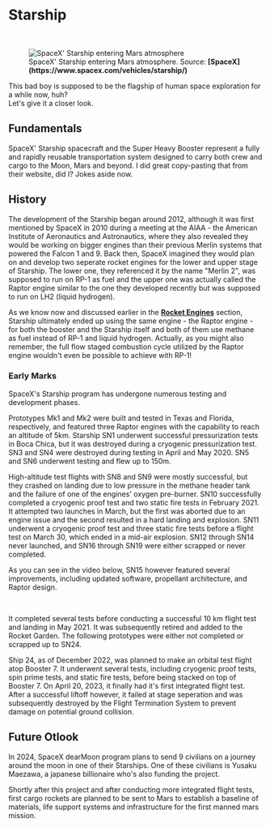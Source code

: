
# Starship

<br />
<figure>
<Image src={require(".//../../../resources/images/marsentry.jpg")} alt="SpaceX' Starship entering Mars atmosphere" />
<figcaption>SpaceX' Starship entering Mars atmosphere. Source: <strong>[SpaceX](https://www.spacex.com/vehicles/starship/)</strong></figcaption>
</figure>

This bad boy is supposed to be the flagship of human space exploration for a while now, huh? <br />
Let's give it a closer look.

## Fundamentals
SpaceX' Starship spacecraft and the Super Heavy Booster represent a fully and rapidly reusable transportation system designed to carry both crew and cargo to the Moon, Mars and beyond.
I did great copy-pasting that from their website, did I? Jokes aside now.

## History
The development of the Starship began around 2012, although it was first mentioned by SpaceX in 2010 during a meeting at the AIAA - the American Institute of Aeronautics and Astronautics, where they also revealed they would be working on bigger engines than their previous Merlin systems that powered the Falcon 1 and 9. Back then, SpaceX imagined they would plan on and develop two seperate rocket engines for the lower and upper stage of Starship. The lower one, they referenced it by the name "Merlin 2", was supposed to run on RP-1 as fuel and the upper one was actually called the Raptor engine similar to the one they developed recently but was supposed to run on LH2 (liquid hydrogen). 

As we know now and discussed earlier in the <strong>[Rocket Engines](https://guidetothegalaxy.vercel.app/documentation/aerospace_engineering/rockets/engines)</strong> section, Starship ultimately ended up using the same engine - the Raptor engine - for both the booster and the Starship itself and both of them use methane as fuel instead of RP-1 and liquid hydrogen. Actually, as you might also remember, the full flow staged combustion cycle utilized by the Raptor engine wouldn't even be possible to achieve with RP-1!

### Early Marks
SpaceX's Starship program has undergone numerous testing and development phases. 

Prototypes Mk1 and Mk2 were built and tested in Texas and Florida, respectively, and featured three Raptor engines with the capability to reach an altitude of 5km. Starship SN1 underwent successful pressurization tests in Boca Chica, but it was destroyed during a cryogenic pressurization test. SN3 and SN4 were destroyed during testing in April and May 2020. SN5 and SN6 underwent testing and flew up to 150m. 

High-altitude test flights with SN8 and SN9 were mostly successful, but they crashed on landing due to low pressure in the methane header tank and the failure of one of the engines' oxygen pre-burner. SN10 successfully completed a cryogenic proof test and two static fire tests in February 2021. It attempted two launches in March, but the first was aborted due to an engine issue and the second resulted in a hard landing and explosion. SN11 underwent a cryogenic proof test and three static fire tests before a flight test on March 30, which ended in a mid-air explosion. SN12 through SN14 never launched, and SN16 through SN19 were either scrapped or never completed.

As you can see in the video below, SN15 however featured several improvements, including updated software, propellant architecture, and Raptor design.

<br />
<YoutubeEmbed embedId="7CZTLogln34" />

It completed several tests before conducting a successful 10 km flight test and landing in May 2021. It was subsequently retired and added to the Rocket Garden. The following prototypes were either not completed or scrapped up to SN24.

Ship 24, as of December 2022, was planned to make an orbital test flight atop Booster 7. It underwent several tests, including cryogenic proof tests, spin prime tests, and static fire tests, before being stacked on top of Booster 7. On April 20, 2023, it finally had it's first integrated flight test. After a successful liftoff however, it failed at stage seperation and was subsequently destroyed by the Flight Termination System to prevent damage on potential ground collision.

## Future Otlook
In 2024, SpaceX dearMoon program plans to send 9 civilians on a journey around the moon in one of their Starships. One of these civilians is Yusaku Maezawa, a japanese billionaire who's also funding the project. 

Shortly after this project and after conducting more integrated flight tests, first cargo rockets are planned to be sent to Mars to establish a baseline of materials, life support systems and infrastructure for the first manned mars mission.

<Analytics />